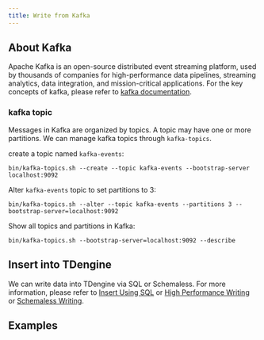 ```yaml
---
title: Write from Kafka
---
```



## About Kafka 

Apache Kafka is an open-source distributed event streaming platform, used by thousands of companies for high-performance data pipelines, streaming analytics, data integration, and mission-critical applications. For the key concepts of kafka, please refer to [kafka documentation](https://kafka.apache.org/documentation/#gettingStarted).

### kafka topic

Messages in Kafka are organized by topics. A topic may have one or more partitions. We can manage kafka topics through `kafka-topics`.

create a topic named `kafka-events`:
 
```
bin/kafka-topics.sh --create --topic kafka-events --bootstrap-server localhost:9092
```

Alter `kafka-events` topic to set partitions to 3:

```
bin/kafka-topics.sh --alter --topic kafka-events --partitions 3 --bootstrap-server=localhost:9092
```

Show all topics and partitions in Kafka:

```
bin/kafka-topics.sh --bootstrap-server=localhost:9092 --describe
```

## Insert into TDengine

We can write data into TDengine via SQL or Schemaless. For more information, please refer to [Insert Using SQL](/develop/insert-data/sql-writing/) or [High Performance Writing](/develop/insert-data/high-volume/) or [Schemaless Writing](/reference/schemaless/).

## Examples

<Tabs defaultValue="Python" groupId="lang">
  <TabItem label="Python" value="Python">
    <PyKafka />
  </TabItem>
</Tabs>

